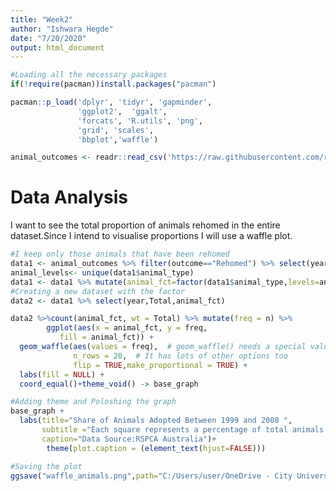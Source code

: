 ```yaml
---
title: "Week2"
author: "Ishwara Hegde"
date: "7/20/2020"
output: html_document
---
```


```r
#Loading all the necessary packages
if(!require(pacman))install.packages("pacman")

pacman::p_load('dplyr', 'tidyr', 'gapminder',
               'ggplot2',  'ggalt',
               'forcats', 'R.utils', 'png', 
               'grid', 'scales',
               'bbplot','waffle')
```


```r
animal_outcomes <- readr::read_csv('https://raw.githubusercontent.com/rfordatascience/tidytuesday/master/data/2020/2020-07-21/animal_outcomes.csv')

```


# Data Analysis

I want to see the total proportion of animals rehomed in the entire dataset.Since I intend to visualise proportions I will use a waffle plot.

```r
#I keep only those animals that have been rehomed
data1 <- animal_outcomes %>% filter(outcome=="Rehomed") %>% select(year,animal_type,outcome,Total)
animal_levels<- unique(data1$animal_type)
data1 <- data1 %>% mutate(animal_fct=factor(data1$animal_type,levels=animal_levels))
#Creating a new dataset with the factor 
data2 <- data1 %>% select(year,Total,animal_fct) 

```



```r
data2 %>%count(animal_fct, wt = Total) %>% mutate(freq = n) %>% 
        ggplot(aes(x = animal_fct, y = freq, 
           fill = animal_fct)) +
  geom_waffle(aes(values = freq),  # geom_waffle() needs a special values aesthetic
              n_rows = 20,  # It has lots of other options too
              flip = TRUE,make_proportional = TRUE) +
  labs(fill = NULL) +
  coord_equal()+theme_void() -> base_graph

#Adding theme and Poloshing the graph
base_graph +
  labs(title="Share of Animals Adopted Between 1999 and 2008 ",
       subtitle ="Each square represents a percentage of total animals adopted between 1999 and 2008",
       caption="Data Source:RSPCA Australia")+
        theme(plot.caption = (element_text(hjust=FALSE)))

#Saving the plot
ggsave("waffle_animals.png",path="C:/Users/user/OneDrive - City University of Hong Kong/University/Cemfi/TidyTuesday/Output")


```
